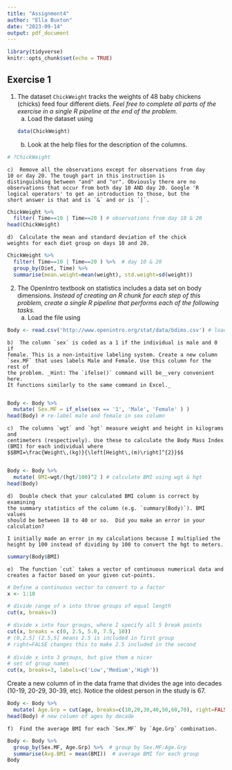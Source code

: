```yaml
---
title: "Assignment4"
author: "Ella Buxton"
date: "2023-09-14"
output: pdf_document
---
```


```r
library(tidyverse)
knitr::opts_chunk$set(echo = TRUE)
```

## Exercise 1

1.  The dataset `ChickWeight` tracks the weights of 48 baby chickens
(chicks) feed four different diets. *Feel free to complete all parts
of the exercise in a*
    *single R pipeline at the end of the problem.*
    a.  Load the dataset using  
```r
data(ChickWeight)
```

    b.  Look at the help files for the description of the columns.

```r
# ?ChickWeight
```

    c)  Remove all the observations except for observations from day
    10 or day 20. The tough part in this instruction is 
    distinguishing between "and" and "or". Obviously there are no 
    observations that occur from both day 10 AND day 20. Google 'R 
    logical operators' to get an introduction to those, but the 
    short answer is that and is `&` and or is `|`.

```r
ChickWeight %>% 
  filter( Time==10 | Time==20 ) # observations from day 10 & 20
head(ChickWeight)
```

    d)  Calculate the mean and standard deviation of the chick 
    weights for each diet group on days 10 and 20.

```r
ChickWeight %>% 
  filter( Time==10 | Time==20 ) %>%  # day 10 & 20
  group_by(Diet, Time) %>%  
  summarise(mean.weight=mean(weight), std.weight=sd(weight))
```

2.  The OpenIntro textbook on statistics includes a data set on body dimensions. 
    *Instead of creating an R chunk for each step of this problem, create a*
    *single R pipeline that performs each of the following tasks.*
    a)  Load the file using 
    
```r
Body <- read.csv('http://www.openintro.org/stat/data/bdims.csv') # load file
```

    b)  The column `sex` is coded as a 1 if the individual is male and 0 if 
    female. This is a non-intuitive labeling system. Create a new column 
    `sex.MF` that uses labels Male and Female. Use this column for the rest of
    the problem. _Hint: The `ifelse()` command will be__very convenient here. 
    It functions similarly to the same command in Excel._
        
```r
Body <- Body %>%
  mutate( Sex.MF = if_else(sex == '1', 'Male', 'Female' ) )
head(Body) # re-label male and female in sex column
```

    c)  The columns `wgt` and `hgt` measure weight and height in kilograms and 
    centimeters (respectively). Use these to calculate the Body Mass Index 
    (BMI) for each individual where 
    $$BMI=\frac{Weight\,(kg)}{\left[Height\,(m)\right]^{2}}$$
        
```r
Body <- Body %>% 
  mutate( BMI=wgt/(hgt/100)^2 ) # calculate BMI using wgt & hgt
head(Body)
```

    d)  Double check that your calculated BMI column is correct by examining 
    the summary statistics of the column (e.g. `summary(Body)`). BMI values 
    should be between 18 to 40 or so.  Did you make an error in your 
    calculation? 
    
    I initially made an error in my calculations because I multiplied the 
    height by 100 instead of dividing by 100 to convert the hgt to meters.
    
```r
summary(Body$BMI)
```

    e)  The function `cut` takes a vector of continuous numerical data and 
    creates a factor based on your given cut-points. 
```r
# Define a continuous vector to convert to a factor
x <- 1:10

# divide range of x into three groups of equal length
cut(x, breaks=3)

# divide x into four groups, where I specify all 5 break points 
cut(x, breaks = c(0, 2.5, 5.0, 7.5, 10))
# (0,2.5] (2.5,5] means 2.5 is included in first group
# right=FALSE changes this to make 2.5 included in the second  
        
# divide x into 3 groups, but give them a nicer
# set of group names
cut(x, breaks=3, labels=c('Low','Medium','High'))
```
Create a new column of in the data frame that divides the age into decades 
(10-19, 20-29, 30-39, etc). Notice the oldest person in the study is 67.
```r
Body <- Body %>% 
  mutate( Age.Grp = cut(age, breaks=c(10,20,30,40,50,60,70), right=FALSE))
head(Body) # new column of ages by decade
```

    f)  Find the average BMI for each `Sex.MF` by `Age.Grp` combination.

```r
Body <- Body %>% 
  group_by(Sex.MF, Age.Grp) %>%  # group by Sex.MF:Age.Grp
  summarise(Avg.BMI = mean(BMI))  # average BMI for each group
Body                             
```






